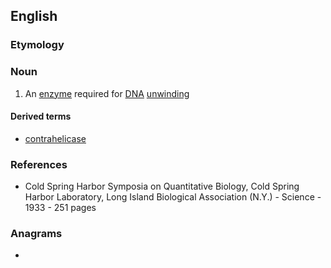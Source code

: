 ==English==

===Etymology===
{{suffix|en|helix|ase}}

===Noun===
{{wikipedia}}
{{en-noun}}

# {{lb|en|enzyme}} An [[enzyme]] required for [[DNA]] [[unwind]]ing

====Derived terms====
* [[contrahelicase]]

===References===
* Cold Spring Harbor Symposia on Quantitative Biology, Cold Spring Harbor Laboratory, Long Island Biological Association (N.Y.) - Science - 1933 - 251 pages <!--erm, what page? ISBn ?-->

===Anagrams===
* {{anagrams|en|a=aceehils|Aicheles}}